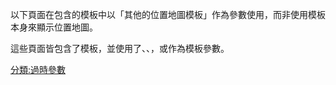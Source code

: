 {{Wikipedia category|hidden=yes|tracking=yes|description=}}{{empty category}}{{polluted category}}
以下頁面在包含的模板中以「其他的位置地圖模板」作為參數使用，而非使用模板本身來顯示位置地圖。

這些頁面皆包含了{{tl|Infobox islands}}模板，並使用了{{para|locator map}}、{{para|locator map size}}、{{para|locator map alt}}，或{{para|map caption}}作為模板參數。

[[分類:過時參數|分類:過時參數]]